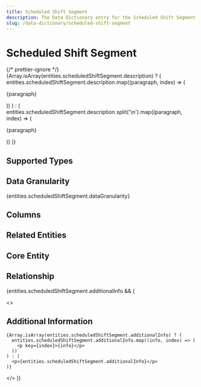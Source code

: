 ```yaml
---
title: Scheduled Shift Segment
description: The Data Dictionary entry for the Scheduled Shift Segment entity
slug: /data-dictionary/scheduled-shift-segment
---
```



# Scheduled Shift Segment

{/* prettier-ignore */}
{Array.isArray(entities.scheduledShiftSegment.description) ? (
  entities.scheduledShiftSegment.description.map((paragraph, index) => (
    <p key={index}>{paragraph}</p>
))
) : (
entities.scheduledShiftSegment.description.split('\n').map((paragraph, index) => (

<p key={index}>{paragraph}</p>
)) )}

## Supported Types

<SupportedTypesTable supportedTypes={entities.scheduledShiftSegment.supportedTypes} />

## Data Granularity

{entities.scheduledShiftSegment.dataGranularity}

## Columns

<ColumnsTable columns={entities.scheduledShiftSegment.columns} />

## Related Entities

<RelatedEntitiesList relatedEntities={entities.scheduledShiftSegment.relatedEntities} />

## Core Entity

<CoreEntityTable coreEntities={entities.scheduledShiftSegment.coreEntity} />

## Relationship

<RelationshipTable
  relationship={entities.scheduledShiftSegment.relationship}
  simple={true}
/>

{entities.scheduledShiftSegment.additionalInfo && (

  <>
    <h2>Additional Information</h2>

    {Array.isArray(entities.scheduledShiftSegment.additionalInfo) ? (
      entities.scheduledShiftSegment.additionalInfo.map((info, index) => (
        <p key={index}>{info}</p>
      ))
    ) : (
      <p>{entities.scheduledShiftSegment.additionalInfo}</p>
    )}

  </>
)}
